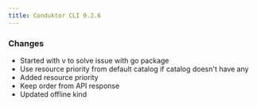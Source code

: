 ```yaml
---
title: Conduktor CLI 0.2.6
---
```


### Changes
- Started with v to solve issue with go package
- Use resource priority from default catalog if catalog doesn't have any
- Added resource priority
- Keep order from API response
- Updated offline kind